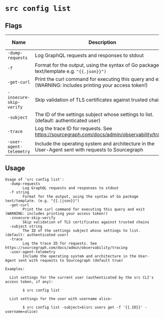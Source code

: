 # `src config list`


## Flags

|          Name           |                                               Description                                                | Default Value |
| ----------------------- | -------------------------------------------------------------------------------------------------------- | ------------- |
| `-dump-requests`        | Log GraphQL requests and responses to stdout                                                             | `false`       |
| `-f`                    | Format for the output, using the syntax of Go package text/template e.g. `"{{.json}}")`                  |               |
| `-get-curl`             | Print the curl command for executing this query and exit (WARNING: includes printing your access token!) | `false`       |
| `-insecure-skip-verify` | Skip validation of TLS certificates against trusted chains                                               | `false`       |
| `-subject`              | The ID of the settings subject whose settings to list. (default: authenticated user)                     |               |
| `-trace`                | Log the trace ID for requests. See https://sourcegraph.com/docs/admin/observability/tracing              | `false`       |
| `-user-agent-telemetry` | Include the operating system and architecture in the User-Agent sent with requests to Sourcegraph        | `true`        |


## Usage

```
Usage of 'src config list':
  -dump-requests
    	Log GraphQL requests and responses to stdout
  -f string
    	Format for the output, using the syntax of Go package text/template. (e.g. "{{.|json}}")
  -get-curl
    	Print the curl command for executing this query and exit (WARNING: includes printing your access token!)
  -insecure-skip-verify
    	Skip validation of TLS certificates against trusted chains
  -subject string
    	The ID of the settings subject whose settings to list. (default: authenticated user)
  -trace
    	Log the trace ID for requests. See https://sourcegraph.com/docs/admin/observability/tracing
  -user-agent-telemetry
    	Include the operating system and architecture in the User-Agent sent with requests to Sourcegraph (default true)

Examples:

  List settings for the current user (authenticated by the src CLI's access token, if any):

    	$ src config list

  List settings for the user with username alice:

    	$ src config list -subject=$(src users get -f '{{.ID}}' -username=alice)



```
